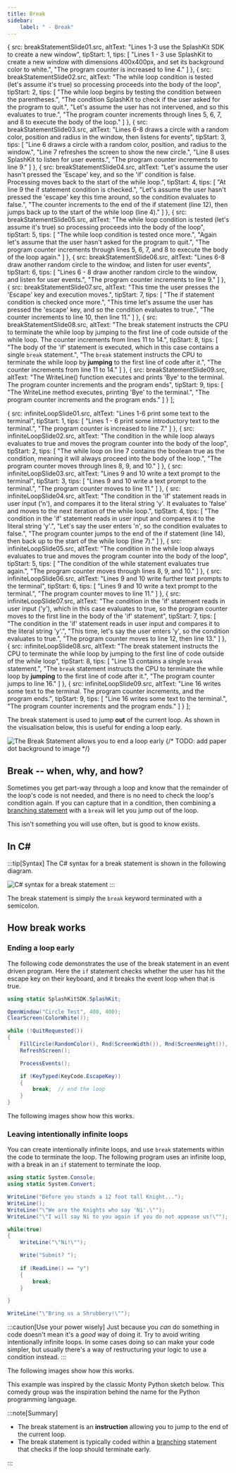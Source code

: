 ```yaml
---
title: Break
sidebar:
    label: " - Break"
---
```




  {
    src: breakStatementSlide01.src,
    altText: "Lines 1-3 use the SplashKit SDK to create a new window",
    tipStart: 1,
    tips: [
      "Lines 1 - 3 use SplashKit to create a new window with dimensions 400x400px, and set its background color to white.",
      "The program counter is increased to line 4."
    ]
  },
  {
    src: breakStatementSlide02.src,
    altText: "The while loop condition is tested (let's assume it's true) so processing proceeds into the body of the loop",
    tipStart: 2,
    tips: [
      "The while loop begins by testing the condition between the parentheses.",
      "The condition SplashKit to check if the user asked for the program to quit.",
      "Let's assume the user has not intervened, and so this evaluates to <span class='booleanTrue'>true</span>.",
      "The program counter increments through lines 5, 6, 7, and 8 to execute the body of the loop."
    ]
  },
  {
    src: breakStatementSlide03.src,
    altText: "Lines 6-8 draws a circle with a random color, position and radius in the window, then listens for events",
    tipStart: 3,
    tips: [
      "Line 6 draws a circle with a random color, position, and radius to the window.",
      "Line 7 refreshes the screen to show the new circle.",
      "Line 8 uses SplashKit to listen for user events.",
      "The program counter increments to line 9."
    ]
  },
  {
    src: breakStatementSlide04.src,
    altText: "Let's assume the user hasn't pressed the 'Escape' key, and so the 'if' condition is false. Processing moves back to the start of the while loop.",
    tipStart: 4,
    tips: [
      "At line 9 the if statement condition is checked.",
      "Let's assume the user hasn't pressed the 'escape' key this time around, so the condition evaluates to <span class='booleanFalse'>false</span>.",
      "The counter increments to the end of the if statement (line 12), then jumps back up to the start of the while loop (line 4)."
    ]
  },
  {
    src: breakStatementSlide05.src,
    altText: "The while loop condition is tested (let's assume it's true) so processing proceeds into the body of the loop",
    tipStart: 5,
    tips: [
      "The while loop condition is tested once more.",
      "Again let's assume that the user hasn't asked for the program to quit.",
      "The program counter increments through lines 5, 6, 7, and 8 to execute the body of the loop again."
    ]
  },
  {
    src: breakStatementSlide06.src,
    altText: "Lines 6-8 draw another random circle to the window, and listen for user events",
    tipStart: 6,
    tips: [
      "Lines 6 - 8 draw another random circle to the window, and listen for user events.",
      "The program counter increments to line 9."
    ]
  },
  {
    src: breakStatementSlide07.src,
    altText: "This time the user presses the 'Escape' key and execution moves.",
    tipStart: 7,
    tips: [
      "The if statement condition is checked once more.",
      "This time let's assume the user has pressed the 'escape' key, and so the condition evaluates to <span class='booleanTrue'>true</span>.",
      "The counter increments to line 10, then line 11."
    ]
  },
  {
    src: breakStatementSlide08.src,
    altText: "The break statement instructs the CPU to terminate the while loop by jumping to the first line of code outside of the while loop. The counter increments from lines 11 to 14.",
    tipStart: 8,
    tips: [
      "The body of the 'if' statement is executed, which in this case contains a single <code>break</code> statement.",
      "The <code>break</code> statement instructs the CPU to terminate the while loop by <strong>jumping</strong> to the first line of code after it.",
      "The counter increments from line 11 to 14."
    ]
  },
  {
    src: breakStatementSlide09.src,
    altText: "The WriteLine() function executes and prints 'Bye' to the terminal. The program counter increments and the program ends",
    tipStart: 9,
    tips: [
      "The WriteLine method executes, printing 'Bye' to the terminal.",
      "The program counter increments and the program ends."
    ]
  }
];


  {
    src: infiniteLoopSlide01.src,
    altText: "Lines 1-6 print some text to the terminal",
    tipStart: 1,
    tips: [
      "Lines 1 - 6 print some introductory text to the terminal.",
      "The program counter is increased to line 7."
    ]
  },
  {
    src: infiniteLoopSlide02.src,
    altText: "The condition in the while loop always evaluates to true and moves the program counter into the body of the loop",
    tipStart: 2,
    tips: [
      "The while loop on line 7 contains the boolean <span class='booleanTrue'>true</span> as the condition, meaning it will always proceed into the body of the loop.",
      "The program counter moves through lines 8, 9, and 10."
    ]
  },
  {
    src: infiniteLoopSlide03.src,
    altText: "Lines 9 and 10 write a text prompt to the terminal",
    tipStart: 3,
    tips: [
      "Lines 9 and 10 write a text prompt to the terminal.",
      "The program counter moves to line 11."
    ]
  },
  {
    src: infiniteLoopSlide04.src,
    altText: "The condition in the 'if' statement reads in user input ('n'), and compares it to the literal string 'y'. It evaluates to 'false' and moves to the next iteration of the while loop.",
    tipStart: 4,
    tips: [
      "The condition in the 'if' statement reads in user input and compares it to the literal string 'y'.",
      "Let's say the user enters 'n', so the condition evaluates to <span class='booleanFalse'>false</span>.",
      "The program counter jumps to the end of the if statement (line 14), then back up to the start of the while loop (line 7)."
    ]
  },
  {
    src: infiniteLoopSlide05.src,
    altText: "The condition in the while loop always evaluates to true and moves the program counter into the body of the loop",
    tipStart: 5,
    tips: [
      "The condition of the while statement evaluates <span class='booleanTrue'>true</span> again.",
      "The program counter moves through lines 8, 9, and 10."
    ]
  },
  {
    src: infiniteLoopSlide06.src,
    altText: "Lines 9 and 10 write further text prompts to the terminal",
    tipStart: 6,
    tips: [
      "Lines 9 and 10 write a text prompt to the terminal.",
      "The program counter moves to line 11."
    ]
  },
  {
    src: infiniteLoopSlide07.src,
    altText: "The condition in the 'if' statement reads in user input ('y'), which in this case evaluates to true, so the program counter moves to the first line in the body of the 'if' statement",
    tipStart: 7,
    tips: [
      "The condition in the 'if' statement reads in user input and compares it to the literal string 'y'.",
      "This time, let's say the user enters 'y', so the condition evaluates to <span class='booleanFalse'>true</span>.",
      "The program counter moves to line 12, then line 13."
    ]
  },
  {
    src: infiniteLoopSlide08.src,
    altText: "The break statement instructs the CPU to terminate the while loop by jumping to the first line of code outside of the while loop",
    tipStart: 8,
    tips: [
      "Line 13 contains a single <code>break</code> statement.",
      "The <code>break</code> statement instructs the CPU to terminate the while loop by <strong>jumping</strong> to the first line of code after it.",
      "The program counter jumps to line 16."
    ]
  },
  {
    src: infiniteLoopSlide09.src,
    altText: "Line 16 writes some text to the terminal. The program counter increments, and the program ends.",
    tipStart: 9,
    tips: [
      "Line 16 writes some text to the terminal.",
      "The program counter increments and the program ends."
    ]
  }
];

The break statement is used to jump **out** of the current loop. As shown in the visualisation below, this is useful for ending a loop early.

![The Break Statement allows you to end a loop early](./images/statement-break.png "The Break Statement allows you to end a loop early")
{/* TODO: add paper dot background to image */}

## Break -- when, why, and how?

Sometimes you get part-way through a loop and know that the remainder of the loop's code is not needed, and there is no need to check the loop's condition again. If you can capture that in a condition, then combining a [branching statement](/book/part-1-instructions/3-control-flow/1-concepts/03-0-branching) with a `break` will let you jump out of the loop.

This isn't something you will use often, but is good to know exists.

## In C#

:::tip[Syntax]
The C# syntax for a break statement is shown in the following diagram.

![C# syntax for a break statement](./images/break-statement.png)
:::

The break statement is simply the `break` keyword terminated with a semicolon.

## How break works

### Ending a loop early

The following code demonstrates the use of the break statement in an event driven program. Here the `if` statement checks whether the user has hit the escape key on their keyboard, and it breaks the event loop when that is true.

```csharp
using static SplashKitSDK.SplashKit;

OpenWindow("Circle Test", 400, 400);
ClearScreen(ColorWhite());

while (!QuitRequested())
{
    FillCircle(RandomColor(), Rnd(ScreenWidth()), Rnd(ScreenHeight()), Rnd(50));
    RefreshScreen();

    ProcessEvents();

    if (KeyTyped(KeyCode.EscapeKey))
    {
        break;  // end the loop
    }
}
```

The following images show how this works.

<MySwiper client:only height="" images={sliderImagesBreakStatement}></MySwiper>

### Leaving intentionally infinite loops

You can create intentionally infinite loops, and use `break` statements within the code to terminate the loop. The following program uses an infinite loop, with a break in an `if` statement to terminate the loop.

```csharp
using static System.Console;
using static System.Convert;

WriteLine("Before you stands a 12 foot tall Knight...");
WriteLine();
WriteLine("\"We are the Knights who say 'Ni'.\"");
WriteLine("\"I will say Ni to you again if you do not appease us!\"");

while(true)
{
    WriteLine("\"Ni!\"");

    Write("Submit? ");
    
    if (ReadLine() == "y")
    {
        break;
    }

}

WriteLine("\"Bring us a Shrubbery!\"");
```

:::caution[Use your power wisely]
Just because you *can* do something in code doesn't mean it's a *good* way of doing it.
Try to avoid writing intentionally infinite loops.
In some cases doing so can make your code simpler, but usually there's a way of restructuring your logic to use a condition instead.
:::

The following images show how this works.

<MySwiper client:only height="" images={sliderImagesInfiniteLoop}></MySwiper>

This example was inspired by the classic Monty Python sketch below. This comedy group was the inspiration behind the name for the Python programming language.

<div class="not-content">
  <YouTube id="zIV4poUZAQo" params="fs=1&start=104&modestbranding=1&rel=0&autoplay=1"/>
</div>

:::note[Summary]

- The break statement is an **instruction** allowing you to jump to the end of the current loop.
- The break statement is typically coded within a [branching](/book/part-1-instructions/3-control-flow/1-concepts/03-0-branching) statement that checks if the loop should terminate early.

:::
